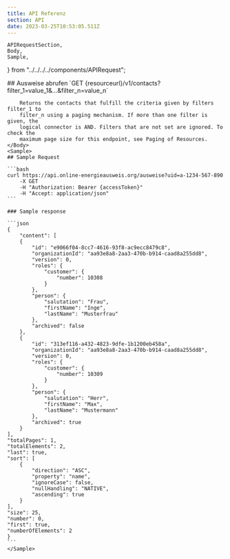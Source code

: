```yaml
---
title: API Referenz
section: API
date: 2023-03-25T10:53:05.511Z
---
```


	APIRequestSection,
	Body,
	Sample,
} from "../../../../components/APIRequest";

<APIRequestSection>
	<Body>
		## Ausweise abrufen
		`GET {resourceurl}/v1/contacts?filter_1=value_1&...&filter_n=value_n`

    	Returns the contacts that fulfill the criteria given by filters filter_1 to
    	filter_n using a paging mechanism. If more than one filter is given, the
    	logical connector is AND. Filters that are not set are ignored. To check the
    	maximum page size for this endpoint, see Paging of Resources.
    </Body>
    <Sample>
    ## Sample Request

    ```bash
    curl https://api.online-energieausweis.org/ausweise?uid=a-1234-567-890
    	-X GET
    	-H "Authorization: Bearer {accessToken}"
    	-H "Accept: application/json"
    ```

    ### Sample response

    ```json
    {
    	"content": [
    	{
    		"id": "e9066f04-8cc7-4616-93f8-ac9ecc8479c8",
    		"organizationId": "aa93e8a8-2aa3-470b-b914-caad8a255dd8",
    		"version": 0,
    		"roles": {
    			"customer": {
    				"number": 10308
    			}
    		},
    		"person": {
    			"salutation": "Frau",
    			"firstName": "Inge",
    			"lastName": "Musterfrau"
    		},
    		"archived": false
    	},
    	{
    		"id": "313ef116-a432-4823-9dfe-1b1200eb458a",
    		"organizationId": "aa93e8a8-2aa3-470b-b914-caad8a255dd8",
    		"version": 0,
    		"roles": {
    			"customer": {
    				"number": 10309
    			}
    		},
    		"person": {
    			"salutation": "Herr",
    			"firstName": "Max",
    			"lastName": "Mustermann"
    		},
    		"archived": true
    	}
    ],
    "totalPages": 1,
    "totalElements": 2,
    "last": true,
    "sort": [
    	{
    		"direction": "ASC",
    		"property": "name",
    		"ignoreCase": false,
    		"nullHandling": "NATIVE",
    		"ascending": true
    	}
    ],
    "size": 25,
    "number": 0,
    "first": true,
    "numberOfElements": 2
    }
    ```
    </Sample>

</APIRequestSection>
